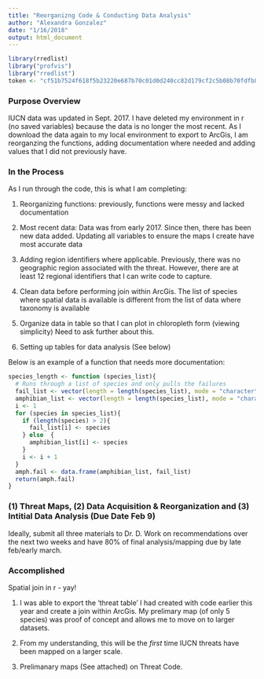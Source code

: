 ```yaml
---
title: "Reorganizng Code & Conducting Data Analysis"
author: "Alexandra Gonzalez"
date: "1/16/2018"
output: html_document
---
```


```r
library(rredlist)
library("profvis") 
library("rredlist")
token <- "cf51b7524f618f5b23220e687b70c01d0d240cc82d179cf2c5b08b70fdfb83d4" 
```

### Purpose Overview 

IUCN data was updated in Sept. 2017. I have deleted my environment in r (no saved variables) because the data is no longer the most recent. As I download the data again to my local environment to export to ArcGis, I am reorganzing the functions, adding documentation where needed and adding values that I did not previously have. 

### In the Process 
As I run through the code, this is what I am completing: 

1. Reorganizing functions: previously, functions were messy and lacked documentation

2. Most recent data: Data was from early 2017. Since then, there has been new data added. Updating all variables to ensure the maps I create have most accurate data 

3. Adding region identifiers where applicable. Previously, there was no geographic region associated with the threat. However, there are at least 12 regional identifiers that I can write code to capture. 

4. Clean data before performing join within ArcGis. The list of species where spatial data is available is different from the list of data where taxonomy is available

5. Organize data in table so that I can plot in chloropleth form (viewing simplicity) Need to ask further about this. 

6. Setting up tables for data analysis (See below)


Below is an example of a function that needs more documentation: 
```r
species_length <- function (species_list){
  # Runs through a list of species and only pulls the failures 
  fail_list <- vector(length = length(species_list), mode = "character")
  amphibian_list <- vector(length = length(species_list), mode = "character")
  i <- 1
  for (species in species_list){
    if (length(species) > 2){
      fail_list[i] <- species
    } else  { 
      amphibian_list[i] <- species 
    }
    i <- i + 1 
  }
  amph.fail <- data.frame(amphibian_list, fail_list)
  return(amph.fail)
}
```

### (1) Threat Maps, (2) Data Acquisition & Reorganization and (3) Intitial Data Analysis (Due Date Feb 9)

Ideally, submit all three materials to Dr. D. Work on recommendations over the next two weeks and have 80% of final analysis/mapping due by late feb/early march. 

### Accomplished 

Spatial join in r - yay! 

1. I was able to export the 'threat table' I had created with code earlier this year and create a join within ArcGis. My prelimary map (of only 5 species) was proof of concept and allows me to move on to larger datasets. 

2. From my understanding, this will be the *first* time IUCN threats have been mapped on a larger scale. 

3. Prelimanary maps (See attached) on Threat Code. 











